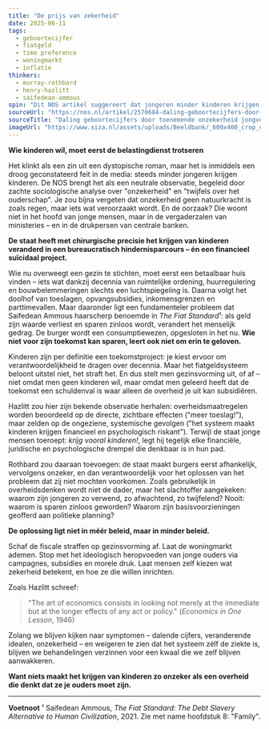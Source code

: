 ```yaml
---
title: "De prijs van zekerheid"
date: 2025-06-11
tags:
  - geboortecijfer
  - fiatgeld
  - time preference
  - woningmarkt
  - inflatie
thinkers:
  - murray-rothbard
  - henry-hazlitt
  - saifedean-ammous
spin: "Dit NOS artikel suggereert dat jongeren minder kinderen krijgen omdat \"de wereld zo onzeker is\", en portretteert dit als een soort existentiële buikpijn veroorzaakt door vage maatschappelijke krachten — alsof niemand verantwoordelijk is voor die onzekerheid. Ondertussen blijft onbesproken dat de staat met millimeterprecisie de wortels van die onzekerheid heeft geplant, bemest en tot beleid heeft gemaakt."
sourceUrl: "https://nos.nl/artikel/2570684-daling-geboortecijfers-door-toenemende-onzekerheid-jongvolwassenen"
sourceTitle: "Daling geboortecijfers door toenemende onzekerheid jongvolwassenen"
imageUrl: "https://www.siza.nl/assets/uploads/Beeldbank/_600x400_crop_center-center_none/72338/instagram-bericht-Siza-8.webp"
---
```


**Wie kinderen wil, moet eerst de belastingdienst trotseren**

Het klinkt als een zin uit een dystopische roman, maar het is inmiddels een droog geconstateerd feit in de media: steeds minder jongeren krijgen kinderen. De NOS brengt het als een neutrale observatie, begeleid door zachte sociologische analyse over "onzekerheid" en "twijfels over het ouderschap". Je zou bijna vergeten dat onzekerheid geen natuurkracht is zoals regen, maar iets wat veroorzaakt wordt. En de oorzaak? Die woont niet in het hoofd van jonge mensen, maar in de vergaderzalen van ministeries – en in de drukpersen van centrale banken.

**De staat heeft met chirurgische precisie het krijgen van kinderen veranderd in een bureaucratisch hindernisparcours – én een financieel suïcidaal project.**

Wie nu overweegt een gezin te stichten, moet eerst een betaalbaar huis vinden – iets wat dankzij decennia van ruimtelijke ordening, huurregulering en bouwbelemmeringen slechts een luchtspiegeling is. Daarna volgt het doolhof van toeslagen, opvangsubsidies, inkomensgrenzen en parttimevallen. Maar daaronder ligt een fundamenteler probleem dat Saifedean Ammous haarscherp benoemde in *The Fiat Standard*¹: als geld zijn waarde verliest en sparen zinloos wordt, verandert het menselijk gedrag. De burger wordt een consumptiewezen, opgesloten in het nu. **Wie niet voor zijn toekomst kan sparen, leert ook niet om erin te geloven.**

Kinderen zijn per definitie een toekomstproject: je kiest ervoor om verantwoordelijkheid te dragen over decennia. Maar het fiatgeldsysteem beloont uitstel niet, het straft het. En dus stelt men gezinsvorming uit, of af – niet omdat men geen kinderen wíl, maar omdat men geleerd heeft dat de toekomst een schuldenval is waar alleen de overheid je uit kan subsidiëren.

Hazlitt zou hier zijn bekende observatie herhalen: overheidsmaatregelen worden beoordeeld op de directe, zichtbare effecten ("meer toeslag!"), maar zelden op de ongeziene, systemische gevolgen ("het systeem maakt kinderen krijgen financieel en psychologisch riskant"). Terwijl de staat jonge mensen toeroept: *krijg vooral kinderen!*, legt hij tegelijk elke financiële, juridische en psychologische drempel die denkbaar is in hun pad.

Rothbard zou daaraan toevoegen: de staat maakt burgers eerst afhankelijk, vervolgens onzeker, en dan verantwoordelijk voor het oplossen van het probleem dat zij niet mochten voorkomen. Zoals gebruikelijk in overheidsdenken wordt niet de dader, maar het slachtoffer aangekeken: waarom zijn jongeren zo verwend, zo afwachtend, zo twijfelend? Nooit: waarom is sparen zinloos geworden? Waarom zijn basisvoorzieningen geofferd aan politieke planning?

**De oplossing ligt niet in méér beleid, maar in minder beleid.**

Schaf de fiscale straffen op gezinsvorming af. Laat de woningmarkt ademen. Stop met het ideologisch heropvoeden van jonge ouders via campagnes, subsidies en morele druk. Laat mensen zelf kiezen wat zekerheid betekent, en hoe ze die willen inrichten.

Zoals Hazlitt schreef:

> "The art of economics consists in looking not merely at the immediate but at the longer effects of any act or policy." (*Economics in One Lesson*, 1946)

Zolang we blijven kijken naar symptomen – dalende cijfers, veranderende idealen, onzekerheid – en weigeren te zien dat het systeem zélf de ziekte is, blijven we behandelingen verzinnen voor een kwaal die we zelf blijven aanwakkeren.

**Want niets maakt het krijgen van kinderen zo onzeker als een overheid die denkt dat ze je ouders moet zijn.**

---

**Voetnoot**
¹ Saifedean Ammous, *The Fiat Standard: The Debt Slavery Alternative to Human Civilization*, 2021. Zie met name hoofdstuk 8: "Family". 